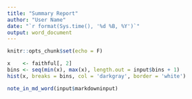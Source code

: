 ---
title: "Summary Report"
author: "User Name"
date: "`r format(Sys.time(), '%d %B, %Y')`"
output: word_document
---
```{r setup, include=FALSE}
knitr::opts_chunk$set(echo = F)
```



```{r Interval1}
x    <- faithful[, 2] 
bins <- seq(min(x), max(x), length.out = input$bins + 1)
hist(x, breaks = bins, col = 'darkgray', border = 'white')
```


```{r Interval2, warning = FALSE}
note_in_md_word(input$markdowninput)
```


